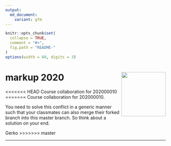```yaml
---
output:
  md_document:
    variant: gfm
---
```


<!-- README.md is generated from README.Rmd. Please edit that file -->

```r
knitr::opts_chunk$set(
  collapse = TRUE,
  comment = "#>",
  fig.path = "README-"
)
options(width = 60, digits = 3)
```

# markup 2020 <a href='https://github.com/gerkovink/markup2020'><img src='markup_sticker_SMALL.png' align="right" height="139" /></a>

<<<<<<< HEAD
Course collaboration for 202000010
=======
Course collaboration for 202000010.

You need to solve this conflict in a generic manner such that your
classmates can also merge their forked branch into this master branch.
So think about a solution on your end.

Gerko
>>>>>>> master

-----

